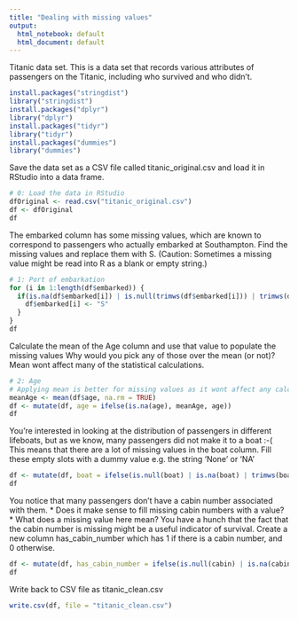 ```yaml
---
title: "Dealing with missing values"
output:
  html_notebook: default
  html_document: default
---
```


Titanic data set. This is a data set that records various attributes of passengers on the Titanic, including who survived and who didn’t.

```r
install.packages("stringdist")
library("stringdist")
install.packages("dplyr")
library("dplyr")
install.packages("tidyr")
library("tidyr")
install.packages("dummies")
library("dummies")
```

Save the data set as a CSV file called titanic_original.csv and load it in RStudio into a data frame.

```r
# 0: Load the data in RStudio
dfOriginal <- read.csv("titanic_original.csv")
df <- dfOriginal
df
```

The embarked column has some missing values, which are known to correspond to passengers who actually embarked at Southampton. Find the missing values and replace them with S. (Caution: Sometimes a missing value might be read into R as a blank or empty string.)

```r
# 1: Port of embarkation
for (i in 1:length(df$embarked)) {
  if(is.na(df$embarked[i]) | is.null(trimws(df$embarked[i])) | trimws(df$embarked[i]) == "" ) {
    df$embarked[i] <- "S"
  }
}
df
```

Calculate the mean of the Age column and use that value to populate the missing values
Why would you pick any of those over the mean (or not)? Mean wont affect many of the statistical calculations.

```r
# 2: Age
# Applying mean is better for missing values as it wont affect any calculations we got to perform on this column
meanAge <- mean(df$age, na.rm = TRUE)
df <- mutate(df, age = ifelse(is.na(age), meanAge, age))
df
```

You’re interested in looking at the distribution of passengers in different lifeboats, but as we know, many passengers did not make it to a boat :-( This means that there are a lot of missing values in the boat column. Fill these empty slots with a dummy value e.g. the string 'None' or 'NA'

```r
df <- mutate(df, boat = ifelse(is.null(boat) | is.na(boat) | trimws(boat) == "", NA, boat))
df
```

You notice that many passengers don’t have a cabin number associated with them.
* Does it make sense to fill missing cabin numbers with a value?
* What does a missing value here mean?
You have a hunch that the fact that the cabin number is missing might be a useful indicator of survival. 
Create a new column has_cabin_number which has 1 if there is a cabin number, and 0 otherwise.

```r
df <- mutate(df, has_cabin_number = ifelse(is.null(cabin) | is.na(cabin) | trimws(cabin) == "", 0, 1))
df
```

Write back to CSV file as titanic_clean.csv
```r
write.csv(df, file = "titanic_clean.csv")
```